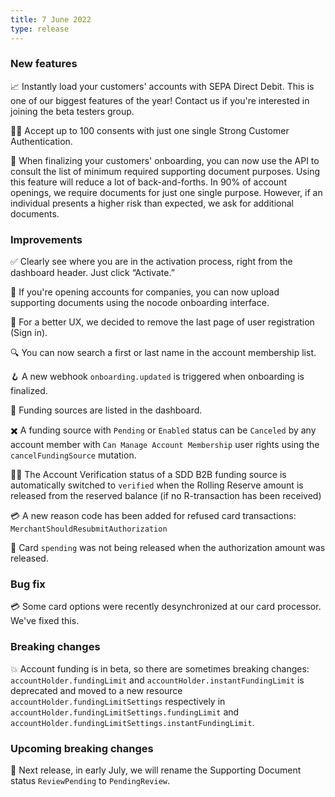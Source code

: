 ```yaml
---
title: 7 June 2022
type: release
---
```


### New features

📈 Instantly load your customers' accounts with SEPA Direct Debit. This is one of our biggest features of the year! Contact us if you're interested in joining the beta testers group.

🤳🏿 Accept up to 100 consents with just one single Strong Customer Authentication.

📄 When finalizing your customers' onboarding, you can now use the API to consult the list of minimum required supporting document purposes. Using this feature will reduce a lot of back-and-forths. In 90% of account openings, we require documents for just one single purpose. However, if an individual presents a higher risk than expected, we ask for additional documents.

### Improvements

✅ Clearly see where you are in the activation process, right from the dashboard header. Just click “Activate.”

📃 If you're opening accounts for companies, you can now upload supporting documents using the nocode onboarding interface.

👤 For a better UX, we decided to remove the last page of user registration (Sign in).

🔍 You can now search a first or last name in the account membership list.

🪝 A new webhook `onboarding.updated` is triggered when onboarding is finalized.

🔄 Funding sources are listed in the dashboard.

✖️ A funding source with `Pending` or `Enabled` status can be `Canceled` by any account member with `Can Manage Account Membership` user rights using the `cancelFundingSource` mutation.

👮🏻 The Account Verification status of a SDD B2B funding source is automatically switched to `verified` when the Rolling Reserve amount is released from the reserved balance (if no R-transaction has been received)

💳 A new reason code has been added for refused card transactions: `MerchantShouldResubmitAuthorization`

💸 Card `spending` was not being released when the authorization amount was released.

### Bug fix

💳 Some card options were recently desynchronized at our card processor. We've fixed this.

### Breaking changes

💥 Account funding is in beta, so there are sometimes breaking changes: `accountHolder.fundingLimit` and `accountHolder.instantFundingLimit` is deprecated and moved to a new resource `accountHolder.fundingLimitSettings` respectively in `accountHolder.fundingLimitSettings.fundingLimit` and `accountHolder.fundingLimitSettings.instantFundingLimit`.

### Upcoming breaking changes

📃 Next release, in early July, we will rename the Supporting Document status `ReviewPending` to `PendingReview`.
